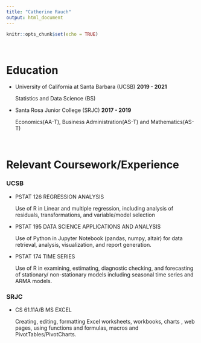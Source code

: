 ```yaml
---
title: "Catherine Rauch"
output: html_document
---
```


```r
knitr::opts_chunk$set(echo = TRUE)
```

<br>

# Education

- University of California at Santa Barbara (UCSB) **2019 - 2021**

    Statistics and Data Science (BS) 

- Santa Rosa Junior College (SRJC) **2017  - 2019**

    Economics(AA-T), Business Administration(AS-T) and Mathematics(AS-T)

<br>

# Relevant Coursework/Experience

### UCSB

- PSTAT 126 REGRESSION ANALYSIS

    Use of R in Linear and multiple regression, including analysis of residuals, transformations, and variable/model selection

- PSTAT 195  DATA SCIENCE APPLICATIONS AND ANALYSIS

    Use of Python in Jupyter Notebook (pandas, numpy, altair) for data retrieval, analysis, visualization, and report generation.

- PSTAT 174 TIME SERIES

    Use of R in examining, estimating, diagnostic checking, and forecasting of stationary/ non-stationary models including seasonal time series and ARMA models.


### SRJC

- CS 61.11A/B	MS EXCEL
 
    Creating, editing, formatting Excel worksheets, workbooks, charts , web pages, using functions and formulas, macros and PivotTables/PivotCharts.
